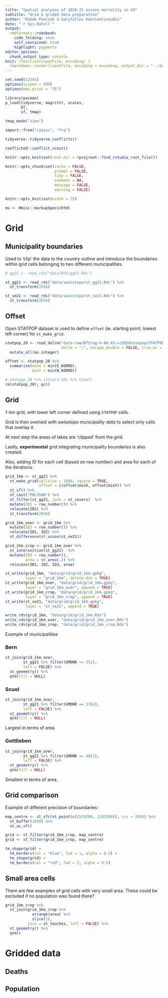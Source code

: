 ```yaml
---
title: "Spatial analyses of 2020-21 excess mortality in CH"
subtitle: "Grid & grided data preparation"
author: "Radek Panczak & Garyfallos Konstantinoudis"
date: "`r Sys.Date()`"
output:
  rmdformats::robobook:
    code_folding: show
    self_contained: true
    highlight: pygments
editor_options: 
  chunk_output_type: console
knit: (function(inputFile, encoding) {
  rmarkdown::render(inputFile, encoding = encoding, output_dir = "../docs") })
---
```


<!-- ----------------------------------------------------- -->

```r
set.seed(12345)
options(scipen = 999)
options(max.print = "75")

library(pacman)
p_load(tidyverse, magrittr, scales,  
       DT, 
       sf, tmap)

tmap_mode("view")

import::from("sjmisc", "frq")
```

```r
tidyverse::tidyverse_conflicts()

conflicted::conflict_scout()
```

```r
knitr::opts_knit$set(root.dir = rprojroot::find_rstudio_root_file())

knitr::opts_chunk$set(cache = FALSE,
                      prompt = FALSE,
                      tidy = FALSE,
                      comment = NA,
                      message = FALSE,
                      warning = FALSE)

knitr::opts_knit$set(width = 75)

mu <- Hmisc::markupSpecs$html
```

<!-- ----------------------------------------------------- -->

# Grid

## Municipality boundaries

Used to 'clip' the data to the country outline and introduce the boundaries within grid cells belonging to two different municipalities.  

```r
# gg21 <- read_rds("data/BfS/gg21.Rds")

st_gg21 <- read_rds("data/swisstopo/st_gg21.Rds") %>% 
  st_transform(2056)

st_se21 <- read_rds("data/swisstopo/st_se21.Rds") %>% 
  st_transform(2056)
```

## Offset

Open STATPOP dataset is used to define `offset` (ie. starting point; lowest left corner) for `st_make_grid`.  

```r
statpop_20 <- read_delim("data-raw/BfS/ag-b-00.03-vz2020statpop/STATPOP2020.zip", 
                         delim = ";", escape_double = FALSE, trim_ws = TRUE)[] %>% 
  mutate_all(as.integer)

offset <- statpop_20 %>% 
  summarise(minX = min(E_KOORD),
            minY = min(N_KOORD))

# statpop_20 %>% slice(1:10) %>% View()
rm(statpop_20); gc()
```

## Grid 

1-km grid, with lower left corner defined using `STATPOP` cells.

Grid is then overlaid with *swisstopo municipality data* to select only cells that overlay it.  

At next step the areas of lakes are 'clipped' from the grid.  

Lastly, **experimental** grid integrating municipality boundaries is also created.

Also, adding ID for each cell (based on row number) and area for each of the iterations.  

```r
grid_1km <- st_gg21 %>% 
  st_make_grid(cellsize = 1000, square = TRUE, 
               offset = c(offset$minX, offset$minY)) %>% 
  st_sf() %>%
  st_cast("POLYGON") %>% 
  st_filter(st_gg21, join = st_covers)  %>%
  mutate(ID1 = row_number()) %>% 
  relocate(ID1) %>% 
  st_transform(2056)

grid_1km_over <- grid_1km %>% 
  mutate(ID2 = row_number()) %>% 
  relocate(ID1, ID2) %>% 
  st_difference(st_union(st_se21))

grid_1km_crop <- grid_1km_over %>%
  st_intersection(st_gg21)  %>%
  mutate(ID3 = row_number(),
         area = st_area(.)) %>%
  relocate(ID1, ID2, ID3, area)
```

```r
st_write(grid_1km, "data/grid/grid_1km.gpkg", 
         layer = "grid_1km", delete_dsn = TRUE)
st_write(grid_1km_over, "data/grid/grid_1km.gpkg", 
         layer = "grid_1km_over", append = TRUE)
st_write(grid_1km_crop, "data/grid/grid_1km.gpkg",
         layer = "grid_1km_crop", append = TRUE)
st_write(st_se21, "data/grid/grid_1km.gpkg", 
         layer = "st_se21", append = TRUE)

write_rds(grid_1km, "data/grid/grid_1km.Rds")
write_rds(grid_1km_over, "data/grid/grid_1km_over.Rds")
write_rds(grid_1km_crop, "data/grid/grid_1km_crop.Rds")
```

Example of municipalities

### Bern   

```r
st_join(grid_1km_over,
        st_gg21 %>% filter(GMDNR == 351),
        left = FALSE) %>% 
  st_geometry() %>% 
  qtm(fill = NULL)
```

### Scuol 

```r
st_join(grid_1km_over,
        st_gg21 %>% filter(GMDNR == 3762),
        left = FALSE) %>% 
  st_geometry() %>% 
  qtm(fill = NULL)
```

Largest in terms of area.  

### Gottlieben

```r
st_join(grid_1km_over,
        st_gg21 %>% filter(GMDNR == 4651),
        left = FALSE) %>% 
  st_geometry() %>% 
  qtm(fill = NULL)
```

Smallest in terms of area.  

## Grid comparison

Example of different precision of boundaries:  

```r
map_centre <- st_sfc(st_point(c(2570200, 1203500)), crs = 2056) %>% 
  st_buffer(1000) %>% 
  st_as_sf()

grid <- st_filter(grid_1km_crop, map_centre)
grid <- st_filter(grid_1km_crop, map_centre)

tm_shape(grid) +
  tm_borders(col = "blue", lwd = 1, alpha = 0.5) +
  tm_shape(grid) +
  tm_borders(col = "red", lwd = 2, alpha = 0.5) 
```

## Small area cells

There are few examples of grid cells with very small area. These could be excluded if no population was found there?

```r
grid_1km_crop %>% 
  st_join(grid_1km_crop %>% 
            arrange(area) %>% 
            slice(2),
          join = st_touches, left = FALSE) %>% 
  st_geometry() %>% 
  qtm()
```
<!-- ----------------------------------------------------- -->

# Gridded data

## Deaths

## Population
